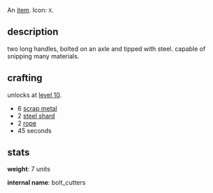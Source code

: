 {{FixTitle}}
An [[items|item]]. Icon: <code><nowiki>X</nowiki></code>.

== description ==

two long handles, bolted on an axle and tipped with steel. capable of snipping many materials.

== crafting ==

unlocks at [[level 10]].

* 6 [[scrap metal]]
* 2 [[steel shard]]
* 2 [[rope]]
* 45 seconds

== stats ==

'''weight''': 7 units

'''internal name''': bolt_cutters